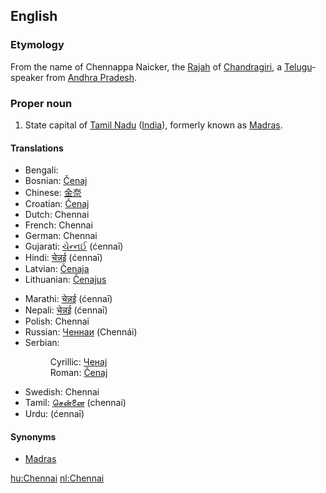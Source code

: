 ==English==

===Etymology===
From the name of Chennappa Naicker, the [[Rajah]] of [[Chandragiri]], a [[Telugu]]-speaker from [[Andhra Pradesh]].

===Proper noun===
{{en-proper noun}}

# State capital of [[Tamil Nadu]] ([[India]]), formerly known as [[Madras]].

====Translations====
{{top}}
*Bengali: {{BNchar|[[চেন্নাই]]}}
*Bosnian: [[Čenaj]] {{m}}
*Chinese: [[金奈]]
*Croatian: [[Čenaj]] {{m}}
*Dutch: Chennai
*French: Chennai
*German: Chennai
*Gujarati: [[ચેન્નઈ]] (ćennaī)
*Hindi: [[चेन्नई]] (ćennaī)
*Latvian: [[Čenaja]]
*Lithuanian: [[Čenajus]]
{{mid}}
*Marathi: [[चेन्नई]] (ćennaī)
*Nepali: [[चेन्नई]] (ćennaī)
*Polish: Chennai
*Russian: [[Ченнаи]] (Chennái)
*Serbian:
*:Cyrillic: [[Ченај]] {{m}}
*:Roman: [[Čenaj#Serbian|Čenaj]] {{m}}
*Swedish: Chennai
*Tamil: [[சென்னை]] (chennai)
*Urdu: {{URchar|[[چنائی]]}} (ćennaī)
{{bottom}}

====Synonyms====
*[[Madras]] {{italbrac|former name}}

[[hu:Chennai]]
[[nl:Chennai]]